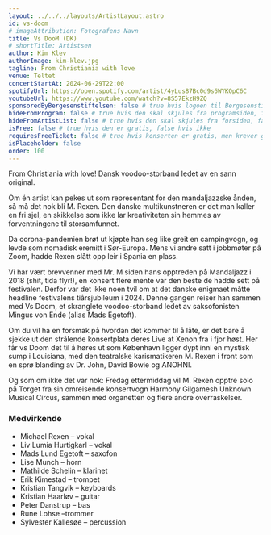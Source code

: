```yaml
---
layout: ../../../layouts/ArtistLayout.astro
id: vs-doom
# imageAttribution: Fotografens Navn
title: Vs DooM (DK)
# shortTitle: Artistsen
author: Kim Klev
authorImage: kim-klev.jpg
tagline: From Christiania with love
venue: Teltet
concertStartAt: 2024-06-29T22:00
spotifyUrl: https://open.spotify.com/artist/4yLus87Bc0d9s6WYKOpC6C
youtubeUrl: https://www.youtube.com/watch?v=8S57EkzH9ZQ
sponsoredByBergesenstiftelsen: false # true hvis logoen til Bergesenstiftelsen skal vises, false hvis ikke
hideFromProgram: false # true hvis den skal skjules fra programsiden, false hvis den skal vises
hideFromArtistList: false # true hvis den skal skjules fra forsiden, false hvis den skal vises
isFree: false # true hvis den er gratis, false hvis ikke
requiresFreeTicket: false # true hvis konserten er gratis, men krever gratisbillett
isPlaceholder: false
order: 100
---
```


From Christiania with love! Dansk voodoo-storband ledet av en sann original.

Om én artist kan pekes ut som representant for den mandaljazzske ånden, så må det nok bli M. Rexen. Den danske multikunstneren er det man kaller en fri sjel, en skikkelse som ikke lar kreativiteten sin hemmes av forventningene til storsamfunnet.

Da corona-pandemien brøt ut kjøpte han seg like greit en campingvogn, og levde som nomadisk eremitt i Sør-Europa. Mens vi andre satt i jobbmøter på Zoom, hadde Rexen slått opp leir i Spania en plass.

Vi har vært brevvenner med Mr. M siden hans opptreden på Mandaljazz i 2018 (shit, tida flyr!), en konsert flere mente var den beste de hadde sett på festivalen. Derfor var det ikke noen tvil om at det danske enigmaet måtte headline festivalens tiårsjubileum i 2024. Denne gangen reiser han sammen med Vs Doom, et skranglete voodoo-storband ledet av saksofonisten Mingus von Ende (alias Mads Egetoft).

Om du vil ha en forsmak på hvordan det kommer til å låte, er det bare å sjekke ut den strålende konsertplata deres Live at Xenon fra i fjor høst. Her får vs Doom det til å høres ut som København ligger dypt inni en mystisk sump i Louisiana, med den teatralske karismatikeren M. Rexen i front som en sprø blanding av Dr. John, David Bowie og ANOHNI.

Og som om ikke det var nok: Fredag ettermiddag vil M. Rexen opptre solo på Torget fra sin omreisende konsertvogn Harmony Gilgamesh Unknown Musical Circus, sammen med organetten og flere andre overraskelser.

### Medvirkende

- Michael Rexen – vokal
- Liv Lumia Hurtigkarl – vokal
- Mads Lund Egetoft – saxofon
- Lise Munch – horn
- Mathilde Schelin – klarinet
- Erik Kimestad – trompet
- Kristian Tangvik – keyboards
- Kristian Haarløv – guitar
- Peter Danstrup – bas
- Rune Lohse –trommer
- Sylvester Kallesøe – percussion
